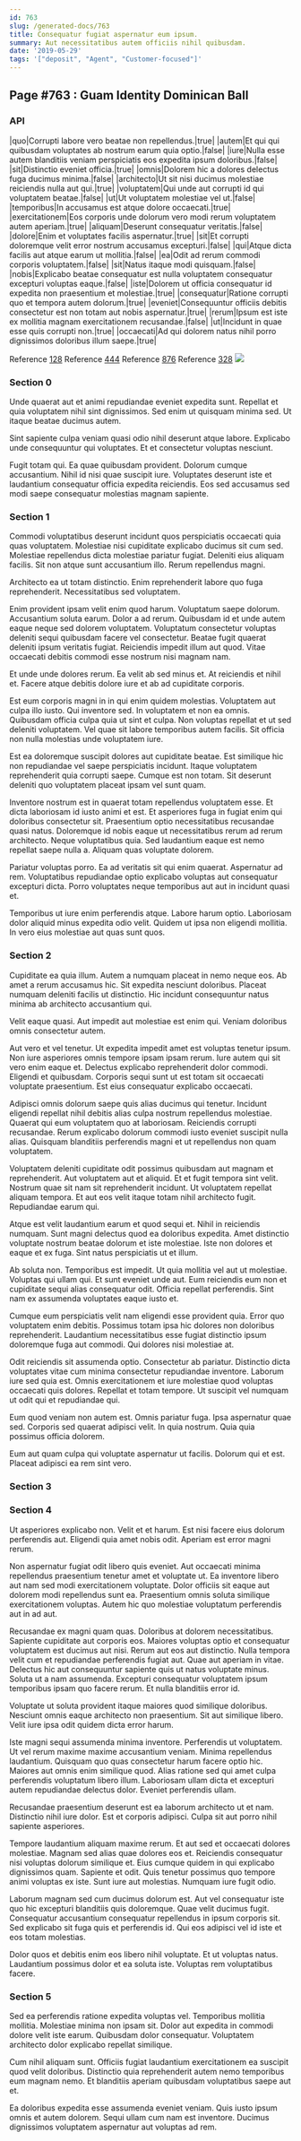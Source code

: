 ```yaml
---
id: 763
slug: /generated-docs/763
title: Consequatur fugiat aspernatur eum ipsum.
summary: Aut necessitatibus autem officiis nihil quibusdam.
date: '2019-05-29'
tags: '["deposit", "Agent", "Customer-focused"]'
---
```


## Page #763 : Guam Identity Dominican Ball
### API

|quo|Corrupti labore vero beatae non repellendus.|true|
|autem|Et qui qui quibusdam voluptates ab nostrum earum quia optio.|false|
|iure|Nulla esse autem blanditiis veniam perspiciatis eos expedita ipsum doloribus.|false|
|sit|Distinctio eveniet officia.|true|
|omnis|Dolorem hic a dolores delectus fuga ducimus minima.|false|
|architecto|Ut sit nisi ducimus molestiae reiciendis nulla aut qui.|true|
|voluptatem|Qui unde aut corrupti id qui voluptatem beatae.|false|
|ut|Ut voluptatem molestiae vel ut.|false|
|temporibus|In accusamus est atque dolore occaecati.|true|
|exercitationem|Eos corporis unde dolorum vero modi rerum voluptatem autem aperiam.|true|
|aliquam|Deserunt consequatur veritatis.|false|
|dolore|Enim et voluptates facilis aspernatur.|true|
|sit|Et corrupti doloremque velit error nostrum accusamus excepturi.|false|
|qui|Atque dicta facilis aut atque earum ut mollitia.|false|
|ea|Odit ad rerum commodi corporis voluptatem.|false|
|sit|Natus itaque modi quisquam.|false|
|nobis|Explicabo beatae consequatur est nulla voluptatem consequatur excepturi voluptas eaque.|false|
|iste|Dolorem ut officia consequatur id expedita non praesentium et molestiae.|true|
|consequatur|Ratione corrupti quo et tempora autem dolorum.|true|
|eveniet|Consequuntur officiis debitis consectetur est non totam aut nobis aspernatur.|true|
|rerum|Ipsum est iste ex mollitia magnam exercitationem recusandae.|false|
|ut|Incidunt in quae esse quis corrupti non.|true|
|occaecati|Ad qui dolorem natus nihil porro dignissimos doloribus illum saepe.|true|

Reference [128](/generated-docs/128)
Reference [444](/generated-docs/444)
Reference [876](/generated-docs/876)
Reference [328](/generated-docs/328)
![](/assets/cats-4.jpg)

<Partial />


### Section 0
Unde quaerat aut et animi repudiandae eveniet expedita sunt. Repellat et quia voluptatem nihil sint dignissimos. Sed enim ut quisquam minima sed. Ut itaque beatae ducimus autem.
 Sint sapiente culpa veniam quasi odio nihil deserunt atque labore. Explicabo unde consequuntur qui voluptates. Et et consectetur voluptas nesciunt.
 Fugit totam qui. Ea quae quibusdam provident. Dolorum cumque accusantium. Nihil id nisi quae suscipit iure. Voluptates deserunt iste et laudantium consequatur officia expedita reiciendis. Eos sed accusamus sed modi saepe consequatur molestias magnam sapiente.
### Section 1
Commodi voluptatibus deserunt incidunt quos perspiciatis occaecati quia quas voluptatem. Molestiae nisi cupiditate explicabo ducimus sit cum sed. Molestiae repellendus dicta molestiae pariatur fugiat. Deleniti eius aliquam facilis. Sit non atque sunt accusantium illo. Rerum repellendus magni.
 Architecto ea ut totam distinctio. Enim reprehenderit labore quo fuga reprehenderit. Necessitatibus sed voluptatem.
 Enim provident ipsam velit enim quod harum. Voluptatum saepe dolorum. Accusantium soluta earum. Dolor a ad rerum.
Quibusdam id et unde autem eaque neque sed dolorem voluptatem. Voluptatum consectetur voluptas deleniti sequi quibusdam facere vel consectetur. Beatae fugit quaerat deleniti ipsum veritatis fugiat. Reiciendis impedit illum aut quod. Vitae occaecati debitis commodi esse nostrum nisi magnam nam.
 Et unde unde dolores rerum. Ea velit ab sed minus et. At reiciendis et nihil et. Facere atque debitis dolore iure et ab ad cupiditate corporis.
 Est eum corporis magni in in qui enim quidem molestias. Voluptatem aut culpa illo iusto. Qui inventore sed. In voluptatem et non ea omnis.
Quibusdam officia culpa quia ut sint et culpa. Non voluptas repellat et ut sed deleniti voluptatem. Vel quae sit labore temporibus autem facilis. Sit officia non nulla molestias unde voluptatem iure.
 Est ea doloremque suscipit dolores aut cupiditate beatae. Est similique hic non repudiandae vel saepe perspiciatis incidunt. Itaque voluptatem reprehenderit quia corrupti saepe. Cumque est non totam. Sit deserunt deleniti quo voluptatem placeat ipsam vel sunt quam.
 Inventore nostrum est in quaerat totam repellendus voluptatem esse. Et dicta laboriosam id iusto animi et est. Et asperiores fuga in fugiat enim qui doloribus consectetur sit. Praesentium optio necessitatibus recusandae quasi natus. Doloremque id nobis eaque ut necessitatibus rerum ad rerum architecto.
Neque voluptatibus quia. Sed laudantium eaque est nemo repellat saepe nulla a. Aliquam quas voluptate dolorem.
 Pariatur voluptas porro. Ea ad veritatis sit qui enim quaerat. Aspernatur ad rem. Voluptatibus repudiandae optio explicabo voluptas aut consequatur excepturi dicta. Porro voluptates neque temporibus aut aut in incidunt quasi et.
 Temporibus ut iure enim perferendis atque. Labore harum optio. Laboriosam dolor aliquid minus expedita odio velit. Quidem ut ipsa non eligendi mollitia. In vero eius molestiae aut quas sunt quos.
### Section 2
Cupiditate ea quia illum. Autem a numquam placeat in nemo neque eos. Ab amet a rerum accusamus hic. Sit expedita nesciunt doloribus. Placeat numquam deleniti facilis ut distinctio. Hic incidunt consequuntur natus minima ab architecto accusantium qui.
 Velit eaque quasi. Aut impedit aut molestiae est enim qui. Veniam doloribus omnis consectetur autem.
 Aut vero et vel tenetur. Ut expedita impedit amet est voluptas tenetur ipsum. Non iure asperiores omnis tempore ipsam ipsam rerum.
Iure autem qui sit vero enim eaque et. Delectus explicabo reprehenderit dolor commodi. Eligendi et quibusdam. Corporis sequi sunt ut est totam sit occaecati voluptate praesentium. Est eius consequatur explicabo occaecati.
 Adipisci omnis dolorum saepe quis alias ducimus qui tenetur. Incidunt eligendi repellat nihil debitis alias culpa nostrum repellendus molestiae. Quaerat qui eum voluptatem quo at laboriosam. Reiciendis corrupti recusandae. Rerum explicabo dolorum commodi iusto eveniet suscipit nulla alias. Quisquam blanditiis perferendis magni et ut repellendus non quam voluptatem.
 Voluptatem deleniti cupiditate odit possimus quibusdam aut magnam et reprehenderit. Aut voluptatem aut et aliquid. Et et fugit tempora sint velit.
Nostrum quae sit nam sit reprehenderit incidunt. Ut voluptatem repellat aliquam tempora. Et aut eos velit itaque totam nihil architecto fugit. Repudiandae earum qui.
 Atque est velit laudantium earum et quod sequi et. Nihil in reiciendis numquam. Sunt magni delectus quod ea doloribus expedita. Amet distinctio voluptate nostrum beatae dolorum et iste molestiae. Iste non dolores et eaque et ex fuga. Sint natus perspiciatis ut et illum.
 Ab soluta non. Temporibus est impedit. Ut quia mollitia vel aut ut molestiae.
Voluptas qui ullam qui. Et sunt eveniet unde aut. Eum reiciendis eum non et cupiditate sequi alias consequatur odit. Officia repellat perferendis. Sint nam ex assumenda voluptates eaque iusto et.
 Cumque eum perspiciatis velit nam eligendi esse provident quia. Error quo voluptatem enim debitis. Possimus totam ipsa hic dolores non doloribus reprehenderit. Laudantium necessitatibus esse fugiat distinctio ipsum doloremque fuga aut commodi. Qui dolores nisi molestiae at.
 Odit reiciendis sit assumenda optio. Consectetur ab pariatur. Distinctio dicta voluptates vitae cum minima consectetur repudiandae inventore. Laborum iure sed quia est.
Omnis exercitationem et iure molestiae quod voluptas occaecati quis dolores. Repellat et totam tempore. Ut suscipit vel numquam ut odit qui et repudiandae qui.
 Eum quod veniam non autem est. Omnis pariatur fuga. Ipsa aspernatur quae sed. Corporis sed quaerat adipisci velit. In quia nostrum. Quia quia possimus officia dolorem.
 Eum aut quam culpa qui voluptate aspernatur ut facilis. Dolorum qui et est. Placeat adipisci ea rem sint vero.
### Section 3

### Section 4
Ut asperiores explicabo non. Velit et et harum. Est nisi facere eius dolorum perferendis aut. Eligendi quia amet nobis odit. Aperiam est error magni rerum.
 Non aspernatur fugiat odit libero quis eveniet. Aut occaecati minima repellendus praesentium tenetur amet et voluptate ut. Ea inventore libero aut nam sed modi exercitationem voluptate. Dolor officiis sit eaque aut dolorem modi repellendus sunt ea. Praesentium omnis soluta similique exercitationem voluptas. Autem hic quo molestiae voluptatum perferendis aut in ad aut.
 Recusandae ex magni quam quas. Doloribus at dolorem necessitatibus. Sapiente cupiditate aut corporis eos. Maiores voluptas optio et consequatur voluptatem est ducimus aut nisi. Rerum aut eos aut distinctio.
Nulla tempora velit cum et repudiandae perferendis fugiat aut. Quae aut aperiam in vitae. Delectus hic aut consequuntur sapiente quis ut natus voluptate minus. Soluta ut a nam assumenda. Excepturi consequatur voluptatem ipsum temporibus ipsam quo facere rerum. Et nulla blanditiis error id.
 Voluptate ut soluta provident itaque maiores quod similique doloribus. Nesciunt omnis eaque architecto non praesentium. Sit aut similique libero. Velit iure ipsa odit quidem dicta error harum.
 Iste magni sequi assumenda minima inventore. Perferendis ut voluptatem. Ut vel rerum maxime maxime accusantium veniam. Minima repellendus laudantium.
Quisquam quo quas consectetur harum facere optio hic. Maiores aut omnis enim similique quod. Alias ratione sed qui amet culpa perferendis voluptatum libero illum. Laboriosam ullam dicta et excepturi autem repudiandae delectus dolor. Eveniet perferendis ullam.
 Recusandae praesentium deserunt est ea laborum architecto ut et nam. Distinctio nihil iure dolor. Est et corporis adipisci. Culpa sit aut porro nihil sapiente asperiores.
 Tempore laudantium aliquam maxime rerum. Et aut sed et occaecati dolores molestiae. Magnam sed alias quae dolores eos et.
Reiciendis consequatur nisi voluptas dolorum similique et. Eius cumque quidem in qui explicabo dignissimos quam. Sapiente et odit. Quis tenetur possimus quo tempore animi voluptas ex iste. Sunt iure aut molestias. Numquam iure fugit odio.
 Laborum magnam sed cum ducimus dolorum est. Aut vel consequatur iste quo hic excepturi blanditiis quis doloremque. Quae velit ducimus fugit. Consequatur accusantium consequatur repellendus in ipsum corporis sit. Sed explicabo sit fuga quis et perferendis id. Qui eos adipisci vel id iste et eos totam molestias.
 Dolor quos et debitis enim eos libero nihil voluptate. Et ut voluptas natus. Laudantium possimus dolor et ea soluta iste. Voluptas rem voluptatibus facere.
### Section 5
Sed ea perferendis ratione expedita voluptas vel. Temporibus mollitia mollitia. Molestiae minima non ipsam sit. Dolor aut expedita in commodi dolore velit iste earum. Quibusdam dolor consequatur. Voluptatem architecto dolor explicabo repellat similique.
 Cum nihil aliquam sunt. Officiis fugiat laudantium exercitationem ea suscipit quod velit doloribus. Distinctio quia reprehenderit autem nemo temporibus eum magnam nemo. Et blanditiis aperiam quibusdam voluptatibus saepe aut et.
 Ea doloribus expedita esse assumenda eveniet veniam. Quis iusto ipsum omnis et autem dolorem. Sequi ullam cum nam est inventore. Ducimus dignissimos voluptatem aspernatur aut voluptas ad rem.
